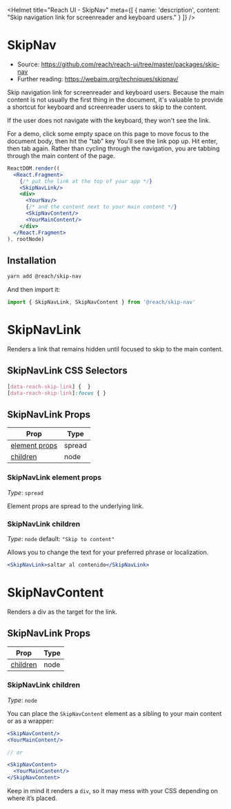 
<Helmet
  title="Reach UI - SkipNav"
  meta={[
    { name: 'description', content: "Skip navigation link for screenreader and keyboard users." }
  ]}
/>

# SkipNav

- Source: https://github.com/reach/reach-ui/tree/master/packages/skip-nav
- Further reading: https://webaim.org/techniques/skipnav/

Skip navigation link for screenreader and keyboard users. Because the main content is not usually the first thing in the document, it's valuable to provide a shortcut for keyboard and screenreader users to skip to the content.

If the user does not navigate with the keyboard, they won't see the link.

For a demo, click some empty space on this page to move focus to the document body, then hit the "tab" key You'll see the link pop up. Hit enter, then tab again. Rather than cycling through the navigation, you are tabbing through the main content of the page.

```jsx
ReactDOM.render((
  <React.Fragment>
    {/* put the link at the top of your app */}
    <SkipNavLink/>
    <div>
      <YourNav/>
      {/* and the content next to your main content */}
      <SkipNavContent/>
      <YourMainContent/>
    </div>
  </React.Fragment>
), rootNode)
```

## Installation

```bash
yarn add @reach/skip-nav
```

And then import it:

```js
import { SkipNavLink, SkipNavContent } from '@reach/skip-nav'
```

# SkipNavLink

Renders a link that remains hidden until focused to skip to the main content.

## SkipNavLink CSS Selectors

```css
[data-reach-skip-link] {  }
[data-reach-skip-link]:focus { }
```

## SkipNavLink Props

| Prop                   | Type   |
| -----------------------| ------ |
| [element props](#skipnavlink-element-props)  | spread |
| [children](#skipnavlink-children)  | node |

### SkipNavLink element props

*Type*: `spread`

Element props are spread to the underlying link.

### SkipNavLink children

*Type*: `node` default: `"Skip to content"`

Allows you to change the text for your preferred phrase or localization.

```jsx
<SkipNavLink>saltar al contenido</SkipNavLink>
```

# SkipNavContent

Renders a div as the target for the link.

## SkipNavLink Props

| Prop                   | Type   |
| -----------------------| ------ |
| [children](#skipnavcontent-children)  | node |

### SkipNavLink children

*Type*: `node`

You can place the `SkipNavContent` element as a sibling to your main content or as a wrapper:

```jsx
<SkipNavContent/>
<YourMainContent/>

// or

<SkipNavContent>
  <YourMainContent/>
</SkipNavContent>
```

Keep in mind it renders a `div`, so it may mess with your CSS depending on where it’s placed.

